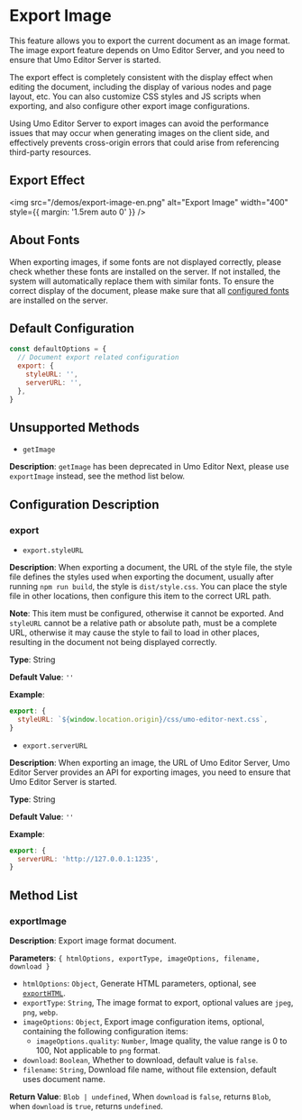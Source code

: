 # Export Image

This feature allows you to export the current document as an image format. The image export feature depends on Umo Editor Server, and you need to ensure that Umo Editor Server is started.

The export effect is completely consistent with the display effect when editing the document, including the display of various nodes and page layout, etc. You can also customize CSS styles and JS scripts when exporting, and also configure other export image configurations.

Using Umo Editor Server to export images can avoid the performance issues that may occur when generating images on the client side, and effectively prevents cross-origin errors that could arise from referencing third-party resources.

## Export Effect

<img src="/demos/export-image-en.png" alt="Export Image" width="400" style={{ margin: '1.5rem auto 0' }} />

## About Fonts

When exporting images, if some fonts are not displayed correctly, please check whether these fonts are installed on the server. If not installed, the system will automatically replace them with similar fonts. To ensure the correct display of the document, please make sure that all [configured fonts](../../options/dicts#dictsfonts) are installed on the server.

## Default Configuration

``` js
const defaultOptions = {
  // Document export related configuration
  export: {
    styleURL: '',
    serverURL: '',
  },
}
```

## Unsupported Methods

- `getImage`

**Description**: `getImage` has been deprecated in Umo Editor Next, please use `exportImage` instead, see the method list below.

## Configuration Description

### export

- `export.styleURL`

**Description**: When exporting a document, the URL of the style file, the style file defines the styles used when exporting the document, usually after running `npm run build`, the style is `dist/style.css`. You can place the style file in other locations, then configure this item to the correct URL path.

**Note**: This item must be configured, otherwise it cannot be exported. And `styleURL` cannot be a relative path or absolute path, must be a complete URL, otherwise it may cause the style to fail to load in other places, resulting in the document not being displayed correctly.

**Type**: String

**Default Value**: `''`

**Example**:

``` js
export: {
  styleURL: `${window.location.origin}/css/umo-editor-next.css`,
}
```

- `export.serverURL`

**Description**: When exporting an image, the URL of Umo Editor Server, Umo Editor Server provides an API for exporting images, you need to ensure that Umo Editor Server is started.

**Type**: String

**Default Value**: `''`

**Example**:

``` js
export: {
  serverURL: 'http://127.0.0.1:1235',
}
```

## Method List

### exportImage

**Description**: Export image format document.

**Parameters**: `{ htmlOptions, exportType, imageOptions, filename, download }`

- `htmlOptions`: `Object`, Generate HTML parameters, optional, see [`exportHTML`](./export-html#exporthtml).
- `exportType`: `String`, The image format to export, optional values are `jpeg`, `png`, `webp`.
- `imageOptions`: `Object`, Export image configuration items, optional, containing the following configuration items:
  - `imageOptions.quality`: `Number`, Image quality, the value range is 0 to 100, Not applicable to `png` format.
- `download`: `Boolean`, Whether to download, default value is `false`.
- `filename`: `String`, Download file name, without file extension, default uses document name.

**Return Value**: `Blob | undefined`, When `download` is `false`, returns `Blob`, when `download` is `true`, returns `undefined`.
